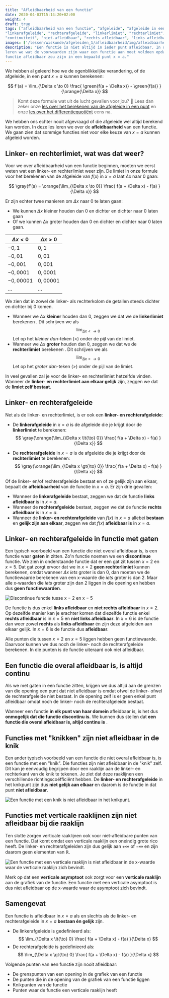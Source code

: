 ```yaml
---
title: "Afleidbaarheid van een functie"
date: 2020-04-03T15:14:20+02:00
weight: 4
draft: true
tags: ["afleidbaarheid van een functie", "afgeleide", "afgeleide in een punt",
"linkerafgeleide", "rechterafgeleide", "linkerlimiet", "rechterlimiet",
"continuïteit", "niet-afleidbaar", "rechts afleidbaar", "links afleidbaar"]
images: ['/lessen/wiskunde/afgeleiden_1/afleidbaarheid/img/afleidbaarheid_discontinu.png', '/lessen/wiskunde/afgeleiden_1/afleidbaarheid/img/afleidbaarheid_knik.png', '/lessen/wiskunde/afgeleiden_1/afleidbaarheid/img/afleidbaarheid_VA.png']
description: "Een functie is niet altijd in ieder punt afleidbaar. In deze les
leren we wat de voorwaarden zijn waar een functie aan moet voldoen opdat de
functie afleidbaar zou zijn in een bepaald punt x = a."
---
```


We hebben al geleerd hoe we de ogenblikkelijke verandering, of de afgeleide, in
een punt $x = a$ kunnen berekenen:


$$
 f'(a) = \lim_{\Delta x \to 0} \frac{ \green{f(a + \Delta x)} - \green{f(a)} }{\orange{\Delta x}} 
$$


> Komt deze formule wat uit de lucht gevallen voor jou? 🤨 Lees dan zeker onze
> [les over het berekenen van de afgeleide in een punt](afgeleide) en onze
> [les over het differentiequotiënt](differentiequotient) eens na.

We hebben ons echter nooit afgevraagd of die afgeleide wel altijd berekend kan
worden. In deze les leren we over de **afleidbaarheid** van een functie. We
gaan zien dat sommige <Mute text="(meestal vrij exotische)" /> functies niet
voor elke keuze van $x = a$ kunnen afgeleid worden.

## Linker- en rechterlimiet, wat was dat weer?

Voor we over afleidbaarheid van een functie beginnen, moeten we eerst weten wat
een linker- en rechterlimiet weer zijn. De limiet in onze formule voor het
berekenen van de afgeleide van $f(x)$ in $x = a$ laat $\Delta x$ naar $0$ gaan:


$$
 \gray{f'(a) = \orange{\lim_{\Delta x \to 0}} \frac{ f(a + \Delta x) - f(a) }{\Delta x}} 
$$


Er zijn echter twee manieren om $\Delta x$ naar $0$ te laten gaan:

-   We kunnen $\Delta x$ kleiner houden dan $0$ en dichter en dichter naar $0$
    laten gaan
-   Of we kunnen $\Delta x$ groter houden dan $0$ en dichter en dichter naar $0$
    laten gaan.

| $\Delta x < 0$ | $\Delta x > 0$ |
| -------------- | -------------- |
| $-0{,}1$       | $0{,}1$        |
| $-0{,}01$      | $0{,}01$       |
| $-0{,}001$     | $0{,}001$      |
| $-0{,}0001$    | $0{,}0001$     |
| $-0{,}00001$   | $0{,}00001$    |
| $\ldots$       | $\ldots$       |

We zien dat in zowel de linker- als rechterkolom de getallen steeds dichter en
dichter bij $0$ komen.

-   Wanneer we $\Delta x$ **kleiner** houden dan $0$, zeggen we dat we de
    **linkerlimiet** berekenen <Mute text="(omdat we van links naar $0$ gaan)" />. Dit
    schrijven we als 
$$
\lim_{\Delta x \lt{\to} 0}
$$
 Let op het
    _kleiner dan_-teken ($\lt$) onder de pijl van de limiet.
-   Wanneer we $\Delta x$ **groter** houden dan $0$, zeggen we dat we de
    **rechterlimiet** berekenen <Mute text="(omdat we van rechts naar $0$ gaan)" />. Dit
    schrijven we als 
$$
\lim_{\Delta x \gt{\to} 0}
$$
 Let op het
    _groter dan_-teken ($\gt$) onder de pijl van de limiet.

In veel gevallen zal je voor de linker- en rechterlimiet hetzelfde vinden.
Wanneer de **linker- en rechterlimiet aan elkaar gelijk** zijn, zeggen we dat
de **limiet zelf bestaat**.

## Linker- en rechterafgeleide

Net als de linker- en rechterlimiet, is er ook een **linker- en
rechterafgeleide**:

-   De **linkerafgeleide** in $x = a$ is de afgeleide die je krijgt door de **linkerlimiet**
    te berekenen: 
$$
 \gray{\orange{\lim_{\Delta x \lt{\to} 0}} \frac{ f(a + \Delta x) - f(a) }{\Delta x}} 
$$

-   De **rechterafgeleide** in $x = a$ is de afgeleide die je krijgt door de **rechterlimiet**
    te berekenen: 
$$
 \gray{\orange{\lim_{\Delta x \gt{\to} 0}} \frac{ f(a + \Delta x) - f(a) }{\Delta x}} 
$$


Of de linker- en/of rechterafgeleide bestaat en of ze gelijk zijn aan elkaar,
bepaalt de **afleidbaarheid** van de functie in $x = a$. Er zijn drie gevallen:

-   Wanneer de **linkerafgeleide** bestaat, zeggen we dat de functie
    **links afleidbaar** is in $x = a$.
-   Wanneer de **rechterafgeleide** bestaat, zeggen we dat de functie
    **rechts afleidbaar** is in $x = a$.
-   Wanneer de **linker- en rechterafgeleide** van $f(x)$ in $x = a$ allebei
    **bestaan** en **gelijk zijn aan elkaar**, zeggen we dat $f(x)$ **afleidbaar
    is** in $x = a$.

## Linker- en rechterafgeleide in functie met gaten

Een typisch voorbeeld van een functie die niet overal afleidbaar is, is een
functie waar **gaten** in zitten. Zo'n functie noemen we een **discontinue**
functie. We zien in onderstaande functie dat er een gat zit tussen $x = 2$ en
$x = 5$. Dat gat zorgt ervoor dat we in $x = 2$ **geen rechterlimiet** kunnen
berekenen, omdat wanneer $\Delta x$ _iets_ groter is dan $0$, dan moeten we de
functiewaarde berekenen van een x-waarde die _iets_ groter is dan $2$. Maar
alle x-waarden die _iets_ groter zijn dan $2$ <Mute text="(bv. $2{,}1$;
$2{,}01$; $2{,}001$;...)" /> liggen in die opening en hebben dus **geen
functiewaarden**.

![Discontinue functie tusse x = 2 en x = 5](img/afleidbaarheid_discontinu.png)

De functie is dus enkel **links afleidbaar** en **niet rechts afleidbaar** in $x
= 2$. Op dezelfde manier kan je erachter komen dat diezelfde functie enkel
**rechts afleidbaar** is in $x = 5$ en **niet links afleidbaar**. In $x = 6$ is
de functie dan weer zowel **rechts** als **links afleidbaar** én zijn deze
afgeleiden aan elkaar gelijk. In $x = 6$ is de functie dus **afleidbaar**.

Alle punten die tussen $x = 2$ en $x = 5$ liggen hebben geen functiewaarde.
Daarvoor kunnen we dus noch de linker- noch de rechterafgeleide berekenen. In
die punten is de functie uiteraard ook niet afleidbaar.

## Een functie die overal afleidbaar is, is altijd continu

Als we met gaten in een functie zitten, krijgen we dus altijd aan de grenzen
van die opening een punt dat niet afleidbaar is omdat ofwel de linker- ofwel de
rechterafgeleide niet bestaat. In de opening zelf is er geen enkel punt
afleidbaar omdat noch de linker- noch de rechterafgeleide bestaat.

Wanneer een functie **in elk punt van haar domein** afleidbaar is, is het dus
**onmogelijk dat die functie discontinu is**. We kunnen dus stellen dat **een
functie die overal afleidbaar is, altijd continu is** <Mute text="(geen gaten
bevat)" />.

## Functies met "knikken" zijn niet afleidbaar in de knik

Een ander typisch voorbeeld van een functie die niet overal afleidbaar is, is
een functie met een "knik". Die functies zijn niet afleidbaar in de "knik"
zelf. Dit kan je eenvoudig begrijpen door een raaklijn aan de linker- en
rechterkant van de knik te tekenen. Je ziet dat deze raaklijnen een
verschillende richtingscoëfficiënt hebben. De **linker- en rechterafgeleide**
in het knikpunt zijn dus **niet gelijk aan elkaar** en daarom is de functie in
dat punt **niet afleidbaar**.

![Een functie met een knik is niet afleidbaar in het knikpunt.](img/afleidbaarheid_knik.png)

## Functies met verticale raaklijnen zijn niet afleidbaar bij die raaklijn

Ten slotte zorgen verticale raaklijnen ook voor niet-afleidbare punten van een
functie. Dat komt omdat een verticale raaklijn een oneindig grote rico heeft.
De linker- en rechterafgeleiden zijn dus gelijk aan $+\infty$ of $-\infty$ en
zijn daarom geen elementen van $\mathbb{R}$.

![Een functie met een verticale raaklijn is niet afleidbaar in de x-waarde waar de verticale raaklijn zich bevindt.](img/afleidbaarheid_VA.png)

Merk op dat een **verticale asymptoot** ook zorgt voor een **verticale
raaklijn** aan de grafiek van de functie. Een functie met een verticale
asymptoot is dus niet afleidbaar op de x-waarde waar de asymptoot zich bevindt.

## Samengevat

<Attention title="Afleidbaarheid van een functie">


Een functie is afleidbaar in $x = a$ als en slechts als de linker- en
rechterafgeleide in $x = a$ **bestaan én gelijk** zijn.

-   De linkerafgeleide is gedefinieerd als: 
$$
\lim_{\Delta x
  \lt{\to} 0} \frac{ f(a + \Delta x) - f(a) }{\Delta x} 
$$
-   De rechterafgeleide is gedefinieerd als: 
$$
 \lim_{\Delta x
  \gt{\to} 0} \frac{ f(a + \Delta x) - f(a) }{\Delta x}
$$

</Attention>

<Attention title="Typische niet-afleidbare punten bij functies">


Volgende punten van een functie zijn nooit afleidbaar:

-   De grenspunten van een opening in de grafiek van een functie
-   De punten die in de opening van de grafiek van een functie liggen
-   Knikpunten van de functie
-   Punten waar de functie een verticale raaklijn heeft

</Attention>

